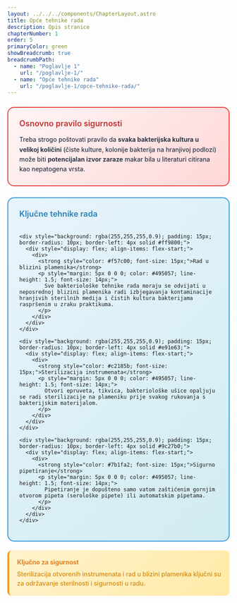 ```yaml
---
layout: ../../../components/ChapterLayout.astro
title: Opće tehnike rada
description: Opis stranice
chapterNumber: 1
order: 5
primaryColor: green
showBreadcrumb: true
breadcrumbPath:
  - name: "Poglavlje 1"
    url: "/poglavlje-1/"
  - name: "Opće tehnike rada"
    url: "/poglavlje-1/opce-tehnike-rada/"
---
```



<div style="background: linear-gradient(135deg, #fff5f5 0%, #fed7d7 100%); border-radius: 15px; padding: 25px; margin: 25px 0; border: 2px solid #e53e3e;">
  <div style="display: flex; align-items: center; margin-bottom: 15px;">
    <h4 style="margin: 0; color: #c53030; font-weight: 600; font-size: 18px;">Osnovno pravilo sigurnosti</h4>
  </div>
  <p style="margin: 0; color: #2d3748; line-height: 1.6; font-weight: 500;">
    Treba strogo poštovati pravilo da <strong>svaka bakterijska kultura u velikoj količini</strong> (čiste kulture, kolonije bakterija na hranjivoj podlozi) može biti <strong>potencijalan izvor zaraze</strong> makar bila u literaturi citirana kao nepatogena vrsta.
  </p>
</div>

<div style="background: linear-gradient(135deg, #e8f4fd 0%, #d1ecf1 100%); border-radius: 15px; padding: 25px; margin: 20px 0; border: 2px solid #3498db;">
  <div style="display: flex; align-items: center; margin-bottom: 20px;">
    <h4 style="margin: 0; color: #2980b9; font-weight: 600; font-size: 18px;">Ključne tehnike rada</h4>
  </div>
  
  <div style="display: grid; gap: 15px;">
    
    <div style="background: rgba(255,255,255,0.9); padding: 15px; border-radius: 10px; border-left: 4px solid #ff9800;">
      <div style="display: flex; align-items: flex-start;">
        <div>
          <strong style="color: #f57c00; font-size: 15px;">Rad u blizini plamenika</strong>
          <p style="margin: 5px 0 0 0; color: #495057; line-height: 1.5; font-size: 14px;">
            Sve bakteriološke tehnike rada moraju se odvijati u neposrednoj blizini plamenika radi izbjegavanja kontaminacije hranjivih sterilnih medija i čistih kultura bakterijama raspršenim u zraku praktikuma.
          </p>
        </div>
      </div>
    </div>
    
    <div style="background: rgba(255,255,255,0.9); padding: 15px; border-radius: 10px; border-left: 4px solid #e91e63;">
      <div style="display: flex; align-items: flex-start;">
        <div>
          <strong style="color: #c2185b; font-size: 15px;">Sterilizacija instrumenata</strong>
          <p style="margin: 5px 0 0 0; color: #495057; line-height: 1.5; font-size: 14px;">
            Otvori epruveta, tikvica, bakteriološke ušice opaljuju se radi sterilizacije na plameniku prije svakog rukovanja s bakterijskim materijalom.
          </p>
        </div>
      </div>
    </div>
    
    <div style="background: rgba(255,255,255,0.9); padding: 15px; border-radius: 10px; border-left: 4px solid #9c27b0;">
      <div style="display: flex; align-items: flex-start;">
        <div>
          <strong style="color: #7b1fa2; font-size: 15px;">Sigurno pipetiranje</strong>
          <p style="margin: 5px 0 0 0; color: #495057; line-height: 1.5; font-size: 14px;">
            Pipetiranje je dopušteno samo vatom zaštićenim gornjim otvorom pipeta (serološke pipete) ili automatskim pipetama.
          </p>
        </div>
      </div>
    </div>
    
  </div>
</div>

<div style="background: linear-gradient(135deg, #fff3cd 0%, #ffeaa7 100%); border-radius: 10px; padding: 18px; margin: 20px 0; border-left: 4px solid #f39c12;">
  <div style="display: flex; align-items: center; margin-bottom: 8px;">
    <strong style="color: #e67e22;">Ključno za sigurnost</strong>
  </div>
  <p style="margin: 0; color: #d68910; line-height: 1.5; font-weight: 500;">
    Sterilizacija otvorenih instrumenata i rad u blizini plamenika ključni su za održavanje sterilnosti i sigurnosti u radu.
  </p>
</div>
